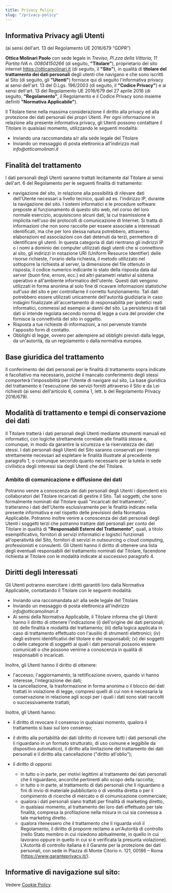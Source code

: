 ```yaml
---
title: Privacy Policy
slug: "/privacy-policy"
---
```


## Informativa Privacy agli Utenti

(ai sensi dell'art. 13 del Regolamento UE 2016/679 “GDPR”)

**Ottica Molinari Paolo** con sede legale in _Treviso, Pl.zza della Vittoria, 11 Partita IVA n. 00804150266_ (di seguito, **"Titolare"**), proprietario del sito internet https://otticamolinari.it (di seguito, il **"Sito"**), in qualità di **titolare del trattamento dei dati personali** degli utenti che navigano e che sono iscritti al Sito (di seguito, gli **"Utenti"**) fornisce qui di seguito l'informativa privacy ai sensi dell'art. 13 del D.Lgs. 196/2003 (di seguito, il **"Codice Privacy"**) e ai sensi dell'art. 13 del Regolamento UE 2016/679 del 27 aprile 2016 (di seguito, **"Regolamento"**, il Regolamento e il Codice Privacy sono insieme definiti **"Normativa Applicabile"**).

Il Titolare tiene nella massima considerazione il diritto alla privacy ed alla protezione dei dati personali dei propri Utenti. Per ogni informazione in relazione alla presente informativa privacy, gli Utenti possono contattare il Titolare in qualsiasi momento, utilizzando le seguenti modalità:

- Inviando una raccomandata a/r alla sede legale del Titolare
- Inviando un messaggio di posta elettronica all'indirizzo mail _info@otticamolinari.it_

## Finalità del trattamento

I dati personali degli Utenti saranno trattati lecitamente dal Titolare ai sensi dell'art. 6 del Regolamento per le seguenti finalità di trattamento:

- navigazione del sito, in relazione alla possibilità di rilevare dati dell'Utente necessari a livello tecnico, quali ad es. l'indirizzo IP, durante la navigazione del sito. I sistemi informatici e le procedure software preposte al funzionamento di questo sito web, nel corso del loro normale esercizio, acquisiscono alcuni dati, la cui trasmissione è implicita nell'uso dei protocolli di comunicazione di Internet. Si tratta di informazioni che non sono raccolte per essere associate a interessati identificati, ma che per loro stessa natura potrebbero, attraverso elaborazioni ed associazioni con dati detenuti da terzi, permettere di identificare gli utenti. In questa categoria di dati rientrano gli indirizzi IP o i nomi a dominio dei computer utilizzati dagli utenti che si connettono al sito, gli indirizzi in notazione URI (Uniform Resource Identifier) delle risorse richieste, l'orario della richiesta, il metodo utilizzato nel sottoporre la richiesta al server, la dimensione del file ottenuto in risposta, il codice numerico indicante lo stato della risposta data dal server (buon fine, errore, ecc.) ed altri parametri relativi al sistema operativo e all'ambiente informatico dell'utente. Questi dati vengono utilizzati in forma anonima al solo fine di ricavare informazioni statistiche sull'uso del sito e per controllarne il corretto funzionamento. Tali dati potrebbero essere utilizzati unicamente dell'autorità giudiziaria in caso indagini finalizzate all'accertamento di responsabilità per ipotetici reati informatici, commessi ad esempio ai danni del sito. La persistenza di tali dati si intende regolata secondo norma di legge a cura del provider che fornisce la connettività del sito in oggetto.
- Risposta a tue richieste di informazioni, a noi pervenute tramite l'apposito form di contatto.
- Obblighi di legge, ovvero per adempiere ad obblighi previsti dalla legge, da un'autorità, da un regolamento o dalla normativa europea.

## Base giuridica del trattamento

Il conferimento dei dati personali per le finalità di trattamento sopra indicate è facoltativo ma necessario, poiché il mancato conferimento degli stessi comporterà l'impossibilità per l'Utente di navigare sul sito, La base giuridica del trattamento è l'esecuzione dei servizi forniti attraverso il Sito e da Lei richiesti (ai sensi dell'articolo 6, comma 1, lett. b del Regolamento Privacy 2016/679).

## Modalità di trattamento e tempi di conservazione dei dati

Il Titolare tratterà i dati personali degli Utenti mediante strumenti manuali ed informatici, con logiche strettamente correlate alle finalità stesse e, comunque, in modo da garantire la sicurezza e la riservatezza dei dati stessi. I dati personali degli Utenti del Sito saranno conservati per i tempi strettamente necessari ad espletare le finalità illustrate al precedente paragrafo 1, o comunque secondo quanto necessario per la tutela in sede civilistica degli interessi sia degli Utenti che del Titolare.

### Ambito di comunicazione e diffusione dei dati

Potranno venire a conoscenza dei dati personali degli Utenti i dipendenti e/o collaboratori del Titolare incaricati di gestire il Sito. Tali soggetti, che sono formalmente nominati dal Titolare quali "incaricati del trattamento", tratteranno i dati dell'Utente esclusivamente per le finalità indicate nella presente informativa e nel rispetto delle previsioni della Normativa Applicabile. Potranno inoltre venire a conoscenza dei dati personali degli Utenti i soggetti terzi che potranno trattare dati personali per conto del Titolare in qualità di **"Responsabili Esterni del Trattamento"**, quali, a titolo esemplificativo, fornitori di servizi informatici e logistici funzionali all'operatività del Sito, fornitori di servizi in outsourcing o cloud computing, professionisti e consulenti. Gli Utenti hanno il diritto di ottenere una lista degli eventuali responsabili del trattamento nominati dal Titolare, facendone richiesta al Titolare con le modalità indicate al successivo paragrafo 4.

## Diritti degli Interessati

Gli Utenti potranno esercitare i diritti garantiti loro dalla Normativa Applicabile, contattando il Titolare con le seguenti modalità:

- Inviando una raccomandata a/r alla sede legale del Titolare
- Inviando un messaggio di posta elettronica all'indirizzo _info@otticamolinari.it_
- Ai sensi della Normativa Applicabile, il Titolare informa che gli Utenti hanno il diritto di ottenere l'indicazione (i) dell'origine dei dati personali; (ii) delle finalità e modalità del trattamento; (iii) della logica applicata in caso di trattamento effettuato con l'ausilio di strumenti elettronici; (iv) degli estremi identificativi del titolare e dei responsabili; (v) dei soggetti o delle categorie di soggetti ai quali i dati personali possono essere comunicati o che possono venirne a conoscenza in qualità di responsabili o incaricati.

Inoltre, gli Utenti hanno il diritto di ottenere:

- l'accesso, l'aggiornamento, la rettificazione ovvero, quando vi hanno interesse, l'integrazione dei dati;
- la cancellazione, la trasformazione in forma anonima o il blocco dei dati trattati in violazione di legge, compresi quelli di cui non è necessaria la conservazione in relazione agli scopi per i quali i dati sono stati raccolti o successivamente trattati;

Inoltre, gli Utenti hanno:

- il diritto di revocare il consenso in qualsiasi momento, qualora il trattamento si basi sul loro consenso;
- il diritto alla portabilità dei dati (diritto di ricevere tutti i dati personali che li riguardano in un formato strutturato, di uso comune e leggibile da dispositivo automatico), il diritto alla limitazione del trattamento dei dati personali e il diritto alla cancellazione ("diritto all'oblio");
- il diritto di opporsi:

  - in tutto o in parte, per motivi legittimi al trattamento dei dati personali che li riguardano, ancorché pertinenti allo scopo della raccolta;
  - in tutto o in parte, al trattamento di dati personali che li riguardano a fini di invio di materiale pubblicitario o di vendita diretta o per il compimento di ricerche di mercato o di comunicazione commerciale;
  - qualora i dati personali siano trattati per finalità di marketing diretto, in qualsiasi momento, al trattamento dei loro dati effettuato per tale finalità, compresa la profilazione nella misura in cui sia connessa a tale marketing diretto.
  - qualora ritenessero che il trattamento che li riguarda violi il Regolamento, il diritto di proporre reclamo a un'Autorità di controllo (nello Stato membro in cui risiedono abitualmente, in quello in cui lavorano oppure in quello in cui si è verificata la presunta violazione). L'Autorità di controllo italiana è il Garante per la protezione dei dati personali, con sede in Piazza di Monte Citorio n. 121, 00186 – Roma (https://www.garanteprivacy.it/).

## Informative di navigazione sul sito:

Vedere [Cookie Policy](/cookie-policy).
